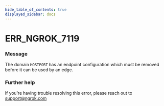 ```yaml
---
hide_table_of_contents: true
displayed_sidebar: docs
---
```



# ERR_NGROK_7119

### Message

The domain `HOSTPORT` has an endpoint configuration which must be removed before it can be used by an edge.

<ErrorDetails error="err_ngrok_7119" />

### Further help

If you're having trouble resolving this error, please reach out to [support@ngrok.com](mailto:support@ngrok.com?subject=Help%20with%20ERR_NGROK_7119)

